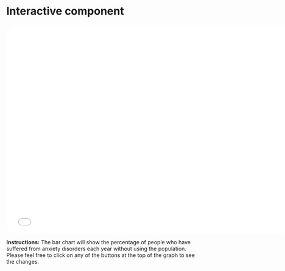 # Interactive component
<iframe style="border-radius: 25px; border:none; background: #FDE6EC" src="interactiveHT.html" width="750" height="550"></iframe>

**Instructions:**
The bar chart will show the percentage of people who have suffered from anxiety disorders each year without using the population. Please feel free to click on any of the buttons at the top of the graph to see the changes.
